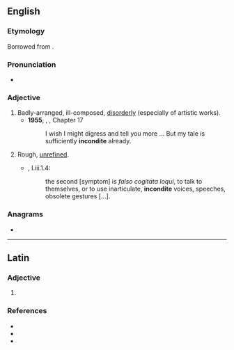 ==English==

===Etymology===
Borrowed from {{bor|en|la|inconditus}}.

===Pronunciation===
* {{a|UK}} {{IPA|en|/ɪnˈkɒndɪt/}}

===Adjective===
{{head|en|adjective}}

# Badly-arranged, ill-composed, [[disorderly]] (especially of artistic works).
#* '''1955''', {{w|Vladimir Nabokov}}, ''{{w|Lolita}}'', Chapter 17
#*: I wish I might digress and tell you more ... But my tale is sufficiently '''incondite''' already.
# Rough, [[unrefined]].
#* {{RQ:Burton Melancholy|edition=2nd}}, I.iii.1.4:
#*: the second [symptom] is ''falso cogitata loqui'', to talk to themselves, or to use inarticulate, '''incondite''' voices, speeches, obsolete gestures&nbsp;[…].

===Anagrams===
* {{anagrams|en|a=cdeiinnot|identicon|nicotined}}

----

==Latin==

===Adjective===
{{la-adj-form|incondite}}

# {{inflection of|la|inconditus||voc|m|s}}

===References===
* {{R:L&S}}
* {{R:Elementary Lewis}}
* {{R:Gaffiot}}